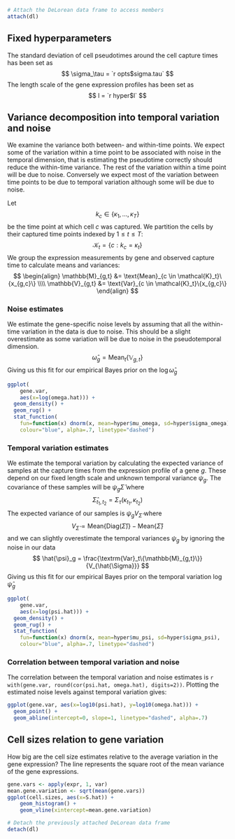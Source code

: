 ```r
# Attach the DeLorean data frame to access members
attach(dl)
```

## Fixed hyperparameters

The standard deviation of cell pseudotimes around the cell capture times has been set as
$$
    \sigma_\tau = `r opts$sigma.tau`
$$
The length scale of the gene expression profiles has been set as
$$
l = `r hyper$l`
$$


## Variance decomposition into temporal variation and noise

We examine the variance both between- and within-time points. We expect some of
the variation within a time point to be associated with noise in the temporal
dimension, that is estimating the pseudotime correctly should reduce the
within-time variance. The rest of the variation within a time point will be due
to noise.  Conversely we expect most of the variation between time points to be
due to temporal variation although some will be due to noise.

Let
$$
k_c \in \{\kappa_1, \dots, \kappa_T\}
$$
be the time point at which cell $c$ was captured. We partition the cells
by their captured time points indexed by $1 \le t \le T$:
$$
\mathcal{K}_t = \{c: k_c = \kappa_t\}
$$
We group the expression measurements by gene and observed capture time to
calculate means and variances:
$$
\begin{align}
\mathbb{M}_{g,t} &= \text{Mean}_{c \in \mathcal{K}_t}\{x_{g,c}\} \\\\
\mathbb{V}_{g,t} &= \text{Var}_{c \in \mathcal{K}_t}\{x_{g,c}\}
\end{align}
$$

### Noise estimates

We estimate the gene-specific noise levels by assuming that all the within-time
variation in the data is due to noise. This should be a slight overestimate as
some variation will be due to noise in the pseudotemporal dimension.
$$
  \hat{\omega}_g = \textrm{Mean}_t\{\mathbb{V}_{g,t}\}
$$
Giving us this fit for our empirical Bayes prior on the $\log \hat{\omega}_g$
```r
ggplot(
    gene.var,
    aes(x=log(omega.hat))) +
  geom_density() +
  geom_rug() +
  stat_function(
    fun=function(x) dnorm(x, mean=hyper$mu_omega, sd=hyper$sigma_omega),
    colour="blue", alpha=.7, linetype="dashed")
```


### Temporal variation estimates

We estimate the temporal variation by calculating the expected variance of samples
at the capture times from the expression profile of a gene $g$. These depend on
our fixed length scale and unknown temporal variance $\psi_g$. The
covariance of these samples will be $\psi_g \hat{\Sigma}$ where
$$
  \hat{\Sigma}_{t_1,t_2} = \Sigma_\tau(\kappa_{t_1}, \kappa_{t_2})
$$
The expected variance of our samples is $\psi_g V_{\hat{\Sigma}}$ where
$$
  V_{\hat{\Sigma}} = \textrm{Mean}\{\textrm{Diag}(\hat{\Sigma})\} - \textrm{Mean}\{\hat{\Sigma}\}
$$
and we can slightly overestimate the temporal variances $\psi_g$ by ignoring the
noise in our data
$$
  \hat{\psi}_g = \frac{\textrm{Var}_t\{\mathbb{M}_{g,t}\}}{V_{\hat{\Sigma}}}
$$
Giving us this fit for our empirical Bayes prior on the temporal variation
$\log \hat{\psi}_g$
```r
ggplot(
    gene.var,
    aes(x=log(psi.hat))) +
  geom_density() +
  geom_rug() +
  stat_function(
    fun=function(x) dnorm(x, mean=hyper$mu_psi, sd=hyper$sigma_psi),
    colour="blue", alpha=.7, linetype="dashed")
```


### Correlation between temporal variation and noise

The correlation between the temporal variation and noise estimates is
`r with(gene.var, round(cor(psi.hat, omega.hat), digits=2))`.
Plotting the estimated noise levels against temporal variation gives:
```r
ggplot(gene.var, aes(x=log10(psi.hat), y=log10(omega.hat))) +
  geom_point() +
  geom_abline(intercept=0, slope=1, linetype="dashed", alpha=.7)
```


## Cell sizes relation to gene variation

How big are the cell size estimates relative to the average variation in the gene expression?
The line represents the square root of the mean variance of the gene expressions.
```r
gene.vars <- apply(expr, 1, var)
mean.gene.variation <- sqrt(mean(gene.vars))
ggplot(cell.sizes, aes(x=S.hat)) +
    geom_histogram() +
    geom_vline(xintercept=mean.gene.variation)
```





```r
# Detach the previously attached DeLorean data frame
detach(dl)
```
